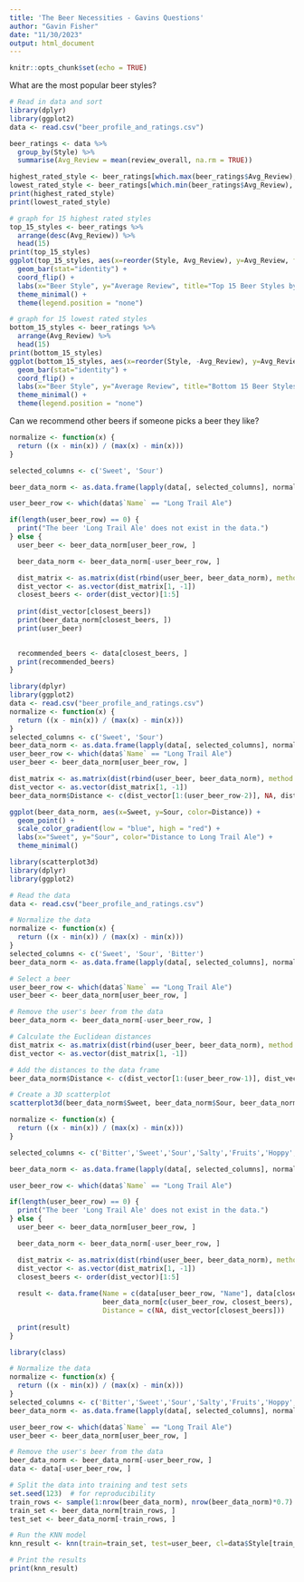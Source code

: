 ```yaml
---
title: 'The Beer Necessities - Gavins Questions'
author: "Gavin Fisher"
date: "11/30/2023"
output: html_document
---
```


```r
knitr::opts_chunk$set(echo = TRUE)
```

What are the most popular beer styles?
```r
# Read in data and sort
library(dplyr)
library(ggplot2)
data <- read.csv("beer_profile_and_ratings.csv")

beer_ratings <- data %>%
  group_by(Style) %>%
  summarise(Avg_Review = mean(review_overall, na.rm = TRUE))

highest_rated_style <- beer_ratings[which.max(beer_ratings$Avg_Review), ]
lowest_rated_style <- beer_ratings[which.min(beer_ratings$Avg_Review), ]
print(highest_rated_style)
print(lowest_rated_style)
```

```r
# graph for 15 highest rated styles
top_15_styles <- beer_ratings %>%
  arrange(desc(Avg_Review)) %>%
  head(15)
print(top_15_styles)
ggplot(top_15_styles, aes(x=reorder(Style, Avg_Review), y=Avg_Review, fill=Style)) +
  geom_bar(stat="identity") +
  coord_flip() +
  labs(x="Beer Style", y="Average Review", title="Top 15 Beer Styles by Average Review", fill="Beer Style") +
  theme_minimal() +
  theme(legend.position = "none")
```

```r
# graph for 15 lowest rated styles
bottom_15_styles <- beer_ratings %>%
  arrange(Avg_Review) %>%
  head(15)
print(bottom_15_styles)
ggplot(bottom_15_styles, aes(x=reorder(Style, -Avg_Review), y=Avg_Review, fill=Style)) +
  geom_bar(stat="identity") +
  coord_flip() +
  labs(x="Beer Style", y="Average Review", title="Bottom 15 Beer Styles by Average Review", fill="Beer Style") +
  theme_minimal() +
  theme(legend.position = "none")
```


Can we recommend other beers if someone picks a beer they like?

```r
normalize <- function(x) {
  return ((x - min(x)) / (max(x) - min(x)))
}

selected_columns <- c('Sweet', 'Sour')

beer_data_norm <- as.data.frame(lapply(data[, selected_columns], normalize))

user_beer_row <- which(data$`Name` == "Long Trail Ale")

if(length(user_beer_row) == 0) {
  print("The beer 'Long Trail Ale' does not exist in the data.")
} else {
  user_beer <- beer_data_norm[user_beer_row, ]

  beer_data_norm <- beer_data_norm[-user_beer_row, ]

  dist_matrix <- as.matrix(dist(rbind(user_beer, beer_data_norm), method = "euclidean"))
  dist_vector <- as.vector(dist_matrix[1, -1])
  closest_beers <- order(dist_vector)[1:5]
  
  print(dist_vector[closest_beers])
  print(beer_data_norm[closest_beers, ])
  print(user_beer)

  
  recommended_beers <- data[closest_beers, ]
  print(recommended_beers)
}
```

```r
library(dplyr)
library(ggplot2)
data <- read.csv("beer_profile_and_ratings.csv")
normalize <- function(x) {
  return ((x - min(x)) / (max(x) - min(x)))
}
selected_columns <- c('Sweet', 'Sour')
beer_data_norm <- as.data.frame(lapply(data[, selected_columns], normalize))
user_beer_row <- which(data$`Name` == "Long Trail Ale")
user_beer <- beer_data_norm[user_beer_row, ]

dist_matrix <- as.matrix(dist(rbind(user_beer, beer_data_norm), method = "euclidean"))
dist_vector <- as.vector(dist_matrix[1, -1])
beer_data_norm$Distance <- c(dist_vector[1:(user_beer_row-2)], NA, dist_vector[user_beer_row:(length(dist_vector))])

ggplot(beer_data_norm, aes(x=Sweet, y=Sour, color=Distance)) +
  geom_point() +
  scale_color_gradient(low = "blue", high = "red") +
  labs(x="Sweet", y="Sour", color="Distance to Long Trail Ale") +
  theme_minimal()

```

```r
library(scatterplot3d)
library(dplyr)
library(ggplot2)

# Read the data
data <- read.csv("beer_profile_and_ratings.csv")

# Normalize the data
normalize <- function(x) {
  return ((x - min(x)) / (max(x) - min(x)))
}
selected_columns <- c('Sweet', 'Sour', 'Bitter')
beer_data_norm <- as.data.frame(lapply(data[, selected_columns], normalize))

# Select a beer
user_beer_row <- which(data$`Name` == "Long Trail Ale")
user_beer <- beer_data_norm[user_beer_row, ]

# Remove the user's beer from the data
beer_data_norm <- beer_data_norm[-user_beer_row, ]

# Calculate the Euclidean distances
dist_matrix <- as.matrix(dist(rbind(user_beer, beer_data_norm), method = "euclidean"))
dist_vector <- as.vector(dist_matrix[1, -1])

# Add the distances to the data frame
beer_data_norm$Distance <- c(dist_vector[1:(user_beer_row-1)], dist_vector[user_beer_row:length(dist_vector)])

# Create a 3D scatterplot
scatterplot3d(beer_data_norm$Sweet, beer_data_norm$Sour, beer_data_norm$Bitter, color=rainbow(length(beer_data_norm$Distance))[rank(beer_data_norm$Distance)], xlab="Sweet", ylab="Sour", zlab="Bitter")

```


```r
normalize <- function(x) {
  return ((x - min(x)) / (max(x) - min(x)))
}

selected_columns <- c('Bitter','Sweet','Sour','Salty','Fruits','Hoppy','Spices','Malty')

beer_data_norm <- as.data.frame(lapply(data[, selected_columns], normalize))

user_beer_row <- which(data$`Name` == "Long Trail Ale")

if(length(user_beer_row) == 0) {
  print("The beer 'Long Trail Ale' does not exist in the data.")
} else {
  user_beer <- beer_data_norm[user_beer_row, ]

  beer_data_norm <- beer_data_norm[-user_beer_row, ]

  dist_matrix <- as.matrix(dist(rbind(user_beer, beer_data_norm), method = "euclidean"))
  dist_vector <- as.vector(dist_matrix[1, -1])
  closest_beers <- order(dist_vector)[1:5]
  
  result <- data.frame(Name = c(data[user_beer_row, "Name"], data[closest_beers, "Name"]),
                       beer_data_norm[c(user_beer_row, closest_beers), ],
                       Distance = c(NA, dist_vector[closest_beers]))
  
  print(result)
}
```


```r
library(class)

# Normalize the data
normalize <- function(x) {
  return ((x - min(x)) / (max(x) - min(x)))
}
selected_columns <- c('Bitter','Sweet','Sour','Salty','Fruits','Hoppy','Spices','Malty')
beer_data_norm <- as.data.frame(lapply(data[, selected_columns], normalize))

user_beer_row <- which(data$`Name` == "Long Trail Ale")
user_beer <- beer_data_norm[user_beer_row, ]

# Remove the user's beer from the data
beer_data_norm <- beer_data_norm[-user_beer_row, ]
data <- data[-user_beer_row, ]

# Split the data into training and test sets
set.seed(123)  # for reproducibility
train_rows <- sample(1:nrow(beer_data_norm), nrow(beer_data_norm)*0.7)
train_set <- beer_data_norm[train_rows, ]
test_set <- beer_data_norm[-train_rows, ]

# Run the KNN model
knn_result <- knn(train=train_set, test=user_beer, cl=data$Style[train_rows], k=5)

# Print the results
print(knn_result)

```
















